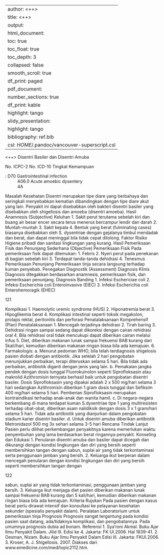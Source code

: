 
---
author: <++>
title: <++>
output:
  html_document:
    toc: true
    toc_float: true
    toc_depth: 3
    collapsed: false
    smooth_scroll: true
    df_print: paged
  pdf_document:
    number_sections: true
    df_print: kable
    highlight: tango
  slidy_presentation:
    highlight: tango
bibliography: ref.bib
csl: $HOME$/.pandoc/vancouver-superscript.csl
---

<++>
Disentri Basiler dan Disentri Amuba

No. ICPC-2
No. ICD-10
Tingkat Kemampuan

: D70 Gastrointestinal infection
: A06.0 Acute amoebic dysentery
: 4A

Masalah Kesehatan
Disentri merupakan tipe diare yang berbahaya dan seringkali menyebabkan
kematian dibandingkan dengan tipe diare akut yang lain.
Penyakit ini dapat disebabkan oleh bakteri disentri basiler yang disebabkan
oleh shigellosis dan amoeba (disentri amoeba).
Hasil Anamnesis (Subjective)
Keluhan
1. Sakit perut terutama sebelah kiri dan buang air besar encer secara terus
menerus bercampur lendir dan darah
2. Muntah-muntah
3. Sakit kepala
4. Bentuk yang berat (fulminating cases) biasanya disebabkan oleh S.
dysentriae dengan gejalanya timbul mendadak dan berat, dan dapat
meninggal bila tidak cepat ditolong.
Faktor Risiko
Higiene pribadi dan sanitasi lingkungan yang kurang.
Hasil Pemeriksaan Fisik dan Penunjang Sederhana (Objective)
Pemeriksaan Fisik
Pada pemeriksaan fisik dapat ditemukan:
1. Febris
2. Nyeri perut pada penekanan di bagian sebelah kiri
3. Terdapat tanda-tanda dehidrasi
4. Tenesmus
Pemeriksaan Penunjang
Pemeriksaan tinja secara langsung terhadap kuman penyebab.
Penegakan Diagnostik (Assessment)
Diagnosis Klinis
Diagnosis ditegakkan berdasarkan anamnesis, pemeriksaan fisik, dan
pemeriksaan penunjang.
Diagnosis Banding
1. Infeksi Eschericiae coli
2. Infeksi Escherichia coli Enteroinvasive (EIEC)
3. Infeksi Escherichia coli Enterohemoragik (EHEC)

121

Komplikasi
1. Haemolytic uremic syndrome (HUS)
2. Hiponatremia berat
3. Hipoglikemia berat
4. Komplikasi intestinal seperti toksik megakolon, prolaps rektal, peritonitis
dan perforasi
Penatalaksanaan Komprehensif (Plan)
Penatalaksanaan
1. Mencegah terjadinya dehidrasi
2. Tirah baring
3. Dehidrasi ringan sampai sedang dapat dikoreksi dengan cairan rehidrasi
oral
4. Bila rehidrasi oral tidak mencukupi dapat diberikan cairan melalui infus
5. Diet, diberikan makanan lunak sampai frekuensi BAB kurang dari
5kali/hari, kemudian diberikan makanan ringan biasa bila ada kemajuan.
6. Farmakologis:
a. Menurut pedoman WHO, bila telah terdiagnosis shigelosis pasien
diobati dengan antibiotik. Jika setelah 2 hari pengobatan menunjukkan
perbaikan, terapi diteruskan selama 5 hari. Bila tidak ada perbaikan,
antibiotik diganti dengan jenis yang lain.
b. Pemakaian jangka pendek dengan dosis tunggal Fluorokuinolon
seperti Siprofloksasin atau makrolid Azithromisin ternyata berhasil baik
untuk pengobatan disentri basiler. Dosis Siprofloksasin yang dipakai
adalah 2 x 500 mg/hari selama 3 hari sedangkan Azithromisin
diberikan 1 gram dosis tunggal dan Sefiksim 400 mg/hari selama 5
hari. Pemberian Siprofloksasin merupakan kontraindikasi terhadap
anak-anak dan wanita hamil.
c. Di negara-negara berkembang di mana terdapat kuman S.dysentriae
tipe 1 yang multiresisten terhadap obat-obat, diberikan asam nalidiksik
dengan dosis 3 x 1 gram/hari selama 5 hari. Tidak ada antibiotik yang
dianjurkan dalam pengobatan stadium karier disentri basiler.
d. Untuk disentri amuba diberikan antibiotik Metronidazol 500 mg 3x
sehari selama 3-5 hari
Rencana Tindak Lanjut
Pasien perlu dilihat perkembangan penyakitnya karena memerlukan waktu
penyembuhan yang lama berdasarkan berat ringannya penyakit.
Konseling dan Edukasi
1. Penularan disentri amuba dan basiler dapat dicegah dan dikurangi dengan
kondisi lingkungan dan diri yang bersih seperti membersihkan tangan
dengan sabun, suplai air yang tidak terkontaminasi serta penggunaan
jamban yang bersih.
2. Keluarga ikut berperan dalam mencegah penularan dengan kondisi
lingkungan dan diri yang bersih seperti membersihkan tangan dengan

122

sabun, suplai air yang tidak terkontaminasi, penggunaan jamban yang
bersih.
3. Keluarga ikut menjaga diet pasien diberikan makanan lunak sampai
frekuensi BAB kurang dari 5 kali/hari, kemudian diberikan makanan ringan
biasa bila ada kemajuan.
Kriteria Rujukan
Pada pasien dengan kasus berat perlu dirawat intensif dan konsultasi ke
pelayanan kesehatan sekunder (spesialis penyakit dalam).
Peralatan
Laboratorium untuk pemeriksaan tinja
Prognosis
Prognosis sangat tergantung pada kondisi pasien saat datang, ada/tidaknya
komplikasi, dan pengobatannya. Pada umumnya prognosis dubia ad bonam.
Referensi
1. Sya’roni Akmal. Buku Ajar Ilmu Penyakit Dalam. Jilid III. Edisi ke 4.
Jakarta: FK UI.2006. Hal 1839-41.
2. Oesman, Nizam. Buku Ajar Ilmu Penyakit Dalam Edisi III. Jakarta:
FKUI.2006.
3. Kroser,
A.
J.
Shigellosis.
2007.
Diakses
dari
www.emedicine.com/med/topic2112.htm.
